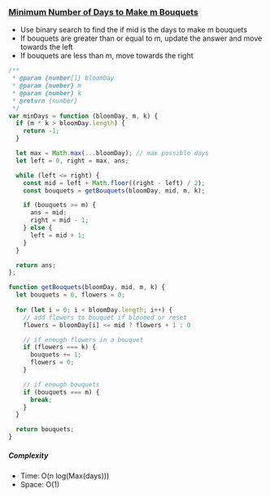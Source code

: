 ### [Minimum Number of Days to Make m Bouquets](https://leetcode.com/problems/minimum-number-of-days-to-make-m-bouquets/)

- Use binary search to find the if mid is the days to make m bouquets
- If bouquets are greater than or equal to m, update the answer and move towards the left
- If bouquets are less than m, move towards the right

```js copy
/**
 * @param {number[]} bloomDay
 * @param {number} m
 * @param {number} k
 * @return {number}
 */
var minDays = function (bloomDay, m, k) {
  if (m * k > bloomDay.length) {
    return -1;
  }

  let max = Math.max(...bloomDay); // max possible days
  let left = 0, right = max, ans;

  while (left <= right) {
    const mid = left + Math.floor((right - left) / 2);
    const bouquets = getBouquets(bloomDay, mid, m, k);

    if (bouquets >= m) {
      ans = mid;
      right = mid - 1;
    } else {
      left = mid + 1;
    }
  }

  return ans;
};

function getBouquets(bloomDay, mid, m, k) {
  let bouquets = 0, flowers = 0;
  
  for (let i = 0; i < bloomDay.length; i++) {
    // add flowers to bouquet if bloomed or reset
    flowers = bloomDay[i] <= mid ? flowers + 1 : 0

    // if enough flowers in a bouquet
    if (flowers === k) {
      bouquets += 1;
      flowers = 0;
    }

    // if enough bouquets
    if (bouquets === m) {
      break;
    }
  }

  return bouquets;
}
```

##### Complexity

- Time: O(n log(Max(days)))
- Space: O(1)
